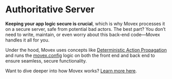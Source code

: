 # Authoritative Server

**Keeping your app logic secure is crucial**, which is why Movex processes it on a secure server, safe from potential bad actors. The best part? You don’t need to write, maintain, or even worry about this back-end code—Movex handles it all for you.

Under the hood, Movex uses concepts like [Deterministic Action Propagation](/docs/features/functional#determinstic-action-propagation) and runs the [movex.config](/docs/how/movex_config) logic on both the front end and back end to ensure seamless, secure functionality.

Want to dive deeper into how Movex works? [Learn more here](/docs/how).

